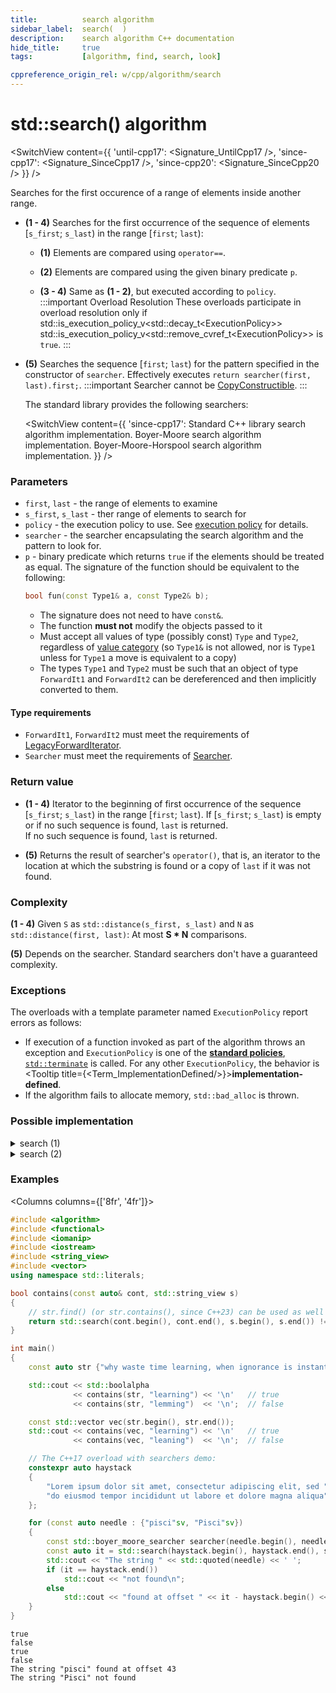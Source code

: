 ```yaml
---
title:			search algorithm
sidebar_label:	search(  )
description:	search algorithm C++ documentation
hide_title:		true
tags:			[algorithm, find, search, look]

cppreference_origin_rel: w/cpp/algorithm/search
---
```



<!-- Terms -->


<!----------------- Codes ---------------------->


# std::search() algorithm

<SwitchView content={{
	'until-cpp17': <Signature_UntilCpp17 />,
	'since-cpp17': <Signature_SinceCpp17 />,
	'since-cpp20': <Signature_SinceCpp20 />
}} />

Searches for the first occurence of a range of elements inside another range.

- **(1 - 4)** Searches for the first occurrence of the sequence of elements [`s_first`; `s_last`) in the range [`first`; `last`):

  - **(1)** Elements are compared using `operator==`.

  - **(2)** Elements are compared using the given binary predicate `p`.

  - **(3 - 4)** Same as **(1 - 2)**, but executed according to `policy`.
    :::important Overload Resolution
    These overloads participate in overload resolution only if
    <Until v='cpp20'> std::is_execution_policy_v&lt;std::decay_t&lt;ExecutionPolicy&gt;&gt; </Until> <Since v='cpp20'>std::is_execution_policy_v&lt;std::remove_cvref_t&lt;ExecutionPolicy&gt;&gt;</Since> is <code>true</code>.
    :::

- **(5)** Searches the sequence [`first`; `last`) for the pattern specified in the constructor of `searcher`.
  Effectively executes `return searcher(first, last).first;`.
  :::important
  Searcher cannot be [CopyConstructible](/docs/named_req/CopyConstructible).
  :::

	The standard library provides the following searchers:

  <SwitchView content={{
    'since-cpp17':
      <SymbolTable>
        <Symbol none linkName="#" name="default_searcher">
          Standard C++ library search algorithm implementation.
        </Symbol>
        <Symbol none linkName="#" name="boyer_moore_searcher">
          Boyer-Moore search algorithm implementation.
        </Symbol>
        <Symbol none linkName="#" name="boyer_moore_horspool_searcher">
          Boyer-Moore-Horspool search algorithm implementation.
        </Symbol>
      </SymbolTable>
  }} />

### Parameters

- `first`, `last` - the range of elements to examine
- `s_first`, `s_last` - ther range of elements to search for
- `policy` - the execution policy to use. See [execution policy](#) for details.
- `searcher` - the searcher encapsulating the search algorithm and the pattern to look for.
- `p` - binary predicate which returns `true` if the elements should be treated as equal.
	The signature of the function should be equivalent to the following:
	```cpp
	bool fun(const Type1& a, const Type2& b);
	```
	- The signature does not need to have `const&`.
	- The function **must not** modify the objects passed to it
	- Must accept all values of type (possibly const) `Type` and `Type2`, regardless of [value category](#) (so `Type1&` is not allowed, <Since v='cpp11'>nor is <code>Type1</code> unless for <code>Type1</code> a move is equivalent to a copy</Since>)
	- The types `Type1` and `Type2` must be such that an object of type `ForwardIt1` and `ForwardIt2` can be dereferenced and then implicitly converted to them.

#### Type requirements

- `ForwardIt1`, `ForwardIt2` must meet the requirements of [LegacyForwardIterator](/docs/named_req/LegacyForwardIterator).
- `Searcher` must meet the requirements of [Searcher](/docs/named_req/Searcher).

### Return value

- **(1 - 4)** Iterator to the beginning of first occurrence of the sequence [`s_first`; `s_last`) in the range [`first`; `last`).
	<Since v='cpp11'> If [<code>s_first</code>; <code>s_last</code>) is empty or if no such sequence is found, <code>last</code> is returned. </Since>
	<br/>
	<Until v='cpp11'> If no such sequence is found, <code>last</code> is returned. </Until>

- **(5)** Returns the result of searcher's `operator()`, that is, an iterator to the location at which the substring is found or a copy of `last` if it was not found.

### Complexity


**(1 - 4)** Given `S` as `std::distance(s_first, s_last)` and `N` as `std::distance(first, last)`:
	At most **S * N** comparisons.

**(5)** Depends on the searcher. Standard searchers don't have a guaranteed complexity.

### Exceptions

The overloads with a template parameter named `ExecutionPolicy` report errors as follows:
- If execution of a function invoked as part of the algorithm throws an exception and `ExecutionPolicy` is one of the [**standard policies**](#), [`std::terminate`](#) is called.
	For any other `ExecutionPolicy`, the behavior is <Tooltip title={<Term_ImplementationDefined/>}>**implementation-defined**</Tooltip>.
- If the algorithm fails to allocate memory, `std::bad_alloc` is thrown.

### Possible implementation

<details>
<summary>search (1)</summary>

```cpp
template<class ForwardIt1, class ForwardIt2>
constexpr ForwardIt1 search(ForwardIt1 first, ForwardIt1 last,
                            ForwardIt2 s_first, ForwardIt2 s_last)
{
    while (true)
    {
        ForwardIt1 it = first;
        for (ForwardIt2 s_it = s_first; ; ++it, ++s_it)
        {
            if (s_it == s_last)
                return first;
            if (it == last)
                return last;
            if (!(*it == *s_it))
                break;
        }
        ++first;
    }
}
```

</details>

<details>
<summary>search (2)</summary>

```cpp
template<class ForwardIt1, class ForwardIt2, class BinaryPredicate>
constexpr ForwardIt1 search(ForwardIt1 first, ForwardIt1 last,
                            ForwardIt2 s_first, ForwardIt2 s_last,
                            BinaryPredicate p)
{
    while (true)
    {
        ForwardIt1 it = first;
        for (ForwardIt2 s_it = s_first; ; ++it, ++s_it)
        {
            if (s_it == s_last)
                return first;
            if (it == last)
                return last;
            if (!p(*it, *s_it))
                break;
        }
        ++first;
    }
}
```

</details>

### Examples

<Columns columns={['8fr', '4fr']}>
<div>

```cpp title='Main.cpp' showLineNumbers
#include <algorithm>
#include <functional>
#include <iomanip>
#include <iostream>
#include <string_view>
#include <vector>
using namespace std::literals;

bool contains(const auto& cont, std::string_view s)
{
    // str.find() (or str.contains(), since C++23) can be used as well
    return std::search(cont.begin(), cont.end(), s.begin(), s.end()) != cont.end();
}

int main()
{
    const auto str {"why waste time learning, when ignorance is instantaneous?"sv};

    std::cout << std::boolalpha
              << contains(str, "learning") << '\n'   // true
              << contains(str, "lemming")  << '\n';  // false

    const std::vector vec(str.begin(), str.end());
    std::cout << contains(vec, "learning") << '\n'   // true
              << contains(vec, "leaning")  << '\n';  // false

    // The C++17 overload with searchers demo:
    constexpr auto haystack
    {
        "Lorem ipsum dolor sit amet, consectetur adipiscing elit, sed "
        "do eiusmod tempor incididunt ut labore et dolore magna aliqua"sv
    };

    for (const auto needle : {"pisci"sv, "Pisci"sv})
    {
        const std::boyer_moore_searcher searcher(needle.begin(), needle.end());
        const auto it = std::search(haystack.begin(), haystack.end(), searcher);
        std::cout << "The string " << std::quoted(needle) << ' ';
        if (it == haystack.end())
            std::cout << "not found\n";
        else
            std::cout << "found at offset " << it - haystack.begin() << '\n';
    }
}
```

</div>
<div>

```plaintext title="Output"
true
false
true
false
The string "pisci" found at offset 43
The string "Pisci" not found
```

</div>
</Columns>

